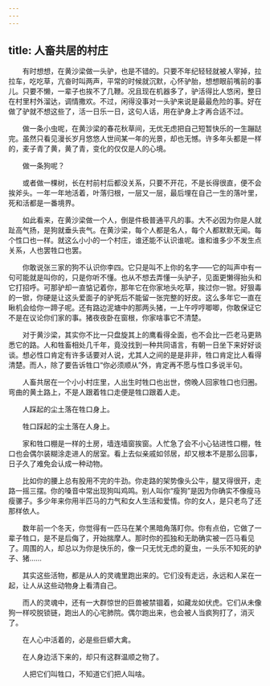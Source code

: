 ```yaml
---
---
---
```

title: 人畜共居的村庄
---




　　有时想想，在黄沙梁做一头驴，也是不错的。只要不年纪轻轻就被人宰掉，拉拉车，吃吃草，亢奋时叫两声，平常的时候就沉默，心怀驴胎，想想眼前嘴前的事儿。只要不懒，一辈子也挨不了几鞭。况且现在机器多了，驴活得比人悠闲，整日在村里村外溜达，调情撒欢。不过，闲得没事对一头驴来说是最最危险的事。好在做了驴就不想这些了，活一日乐一日，这句人话，用在驴身上才再合适不过。

　　做一条小虫呢，在黄沙梁的春花秋草间，无优无虑把自己短暂快乐的一生蹦跶完。虽然只看见漫长岁月悠悠人世间某一年的光景，却也无憾。许多年头都是一样的，麦子青了黄，黄了青，变化的仅仅是人的心境。

　　做一条狗呢？

　　或者做一棵树，长在村前村后都没关系，只要不开花，不是长得很直，便不会挨斧头。一年一年地活着，叶落归根，一层又一层，最后埋在自己一生的落叶里，死和活都是一番境界。

　　如此看来，在黄沙梁做一个人，倒是件极普通平凡的事。大不必因为你是人就趾高气扬，是狗就垂头丧气。在黄沙梁，每个人都是名人，每个人都默默无闻。每个性口也一样。就这么小小的一个村庄，谁还能不认识谁呢。谁和谁多少不发生点关系，人也罢牲口也罢。

　　你敢说张三家的狗不认识你李四。它只是叫不上你的名字——它的叫声中有一句可能就是叫你的，只是你听不懂。也从不想去弄懂一头驴子，见面更懒得抬头和它打招呼。可那驴却一直惦记着你，那年它在你家地头吃草，挨过你一锨。好狠毒的一锨，你硬是让这头爱面子的驴死后不能留一张完整的好皮。这么多年它一直在瞅机会给你一蹄子呢。还有路边泥塘中的那两头猪，一上午哼哼唧唧，你敢保证它不是在议论你们家的事。猪夜夜卧在窗根，你家啥事它不清楚。

　　对于黄沙梁，其实你不比一只盘旋其上的鹰看得全面，也不会比一匹老马更熟悉它的路。人和牲畜相处几千年，竟没找到一种共同语言，有朝一日坐下来好好谈谈。想必性口肯定有许多话要对人说，尤其人之间的是是非非，牲口肯定比人看得清楚。而人，除了要告诉牲口“你必须顺从”外，肯定再不愿与性口多说半句。

　　人畜共居在一个小小村庄里，人出生时牲口也出世，傍晚人回家牲口也归圈。弯曲的黄土路上，不是人跟着牲口走便是牲口跟着人走。

　　人踩起的尘土落在牲口身上。

　　牲口踩起的尘土落在人身上。

　　家和牲口棚是一样的土房，墙连墙窗挨窗。人忙急了会不小心钻进性口棚，牲口也会偶尔装糊涂走进人的居室。看上去似亲戚如邻居，却又根本不是那么回事， 日子久了难免会认成一种动物。

　　比如你的腰上总有股用不完的牛劲。你走路的架势像头公牛，腿叉得很开，走路一摇三摆。你的嗓音中常出现狗叫鸡鸣。别人叫你“瘦狗”是因为你确实不像瘦马瘦骡子。多少年来你用半匹马的力气和女人生活和爱情。你的女人，是只老鸟了还那样依人。

　　数年前一个冬天，你觉得有一匹马在某个黑暗角落盯你。你有点伯，它做了一辈子牲口，是不是后侮了，开始揣摩人。那时你的孤独和无助确实被一匹马看见了。周围的人，却总以为你是快乐的，像一只无忧无虑的夏虫，一头乐不知死的驴子、猪……

　　其实这些活物，都是从人的灵魂里跑出来的。它们没有走远，永远和人呆在一起，让人从这些动物身上看清自己。

　　而人的灵魂中，还有一大群惊世的巨兽被禁锢着，如藏龙如伏虎。它们从未像狗一样咬脱锁链，跑出人的心宅肺院。偶尔跑出来，也会被人当疯狗打了，消灭了。

　　在人心中活着的，必是些巨蟒大禽。

　　在人身边活下来的，却只有这群温顺之物了。

　　人把它们叫牲口，不知道它们把人叫啥。